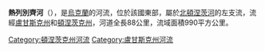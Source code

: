 {{Unreferenced|time=2015-09-22T01:35:33+00:00}}
'''熱列別齊河'''（{{lang-uk|Жеребець}}），是[[烏克蘭|烏克蘭]]的河流，位於該國東部，屬於[[北頓涅茨河|北頓涅茨河]]的左支流，流經[[盧甘斯克州|盧甘斯克州]]和[[頓涅茨克州|頓涅茨克州]]，河道全長88公里，流域面積990平方公里。

{{DEFAULTSORT:Жеребець (річка)}}
[[Category:頓涅茨克州河流|Category:頓涅茨克州河流]]
[[Category:盧甘斯克州河流|Category:盧甘斯克州河流]]


{{Ukraine-river-stub}}